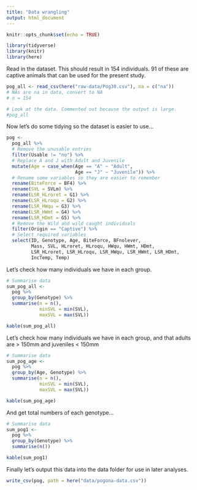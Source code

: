 ```yaml
---
title: "Data wrangling"
output: html_document
---
```


```r
knitr::opts_chunk$set(echo = TRUE)
```

```r
library(tidyverse)
library(knitr)
library(here)
```

Read in the dataset. This should result in 154 individuals. 91 of these are captive animals that can be used for the present study. 

```r

pog_all <- read_csv(here("raw-data/Pog30.csv"), na = c("na")) 
# NAs are na in data, convert to NA
# n = 154

# Look at the data. Commented out because the output is large.
#pog_all

```

Now let's do some tidying so the dataset is easier to use...

```r
pog <-
  pog_all %>%
  # Remove the unusable entries
  filter(Usable != "no") %>%
  # Replace A and J with Adult and Juvenile
  mutate(Age = case_when(Age == "A" ~ "Adult", 
                         Age == "J" ~ "Juvenile")) %>%
  # Rename some variables so they are easier to remember
  rename(BiteForce = BF4) %>%
  rename(SVL = SVLm) %>%
  rename(LSR_HLroret = G1) %>%
  rename(LSR_HLroqu = G2) %>%
  rename(LSR_HWqu = G3) %>%
  rename(LSR_HWmt = G4) %>%
  rename(LSR_HDmt = G5) %>%
  # Remove the Wild and wild caught individuals
  filter(Origin == "Captive") %>%
  # Select required variables
  select(ID, Genotype, Age, BiteForce, BFnolever,
         Mass, SVL, HLroret, HLroqu, HWqu, HWmt, HDmt,
         LSR_HLroret, LSR_HLroqu, LSR_HWqu, LSR_HWmt, LSR_HDmt,
         IncTemp, Temp)
```


Let's check how many individuals we have in each group.
```r
# Summarise data
sum_pog_all <- 
  pog %>%
  group_by(Genotype) %>%
  summarise(n = n(),
            minSVL = min(SVL),
            maxSVL = max(SVL))

kable(sum_pog_all)
```



Let's check how many individuals we have in each group, and that adults are > 150mm and juveniles < 150mm
```r
# Summarise data
sum_pog_age <- 
  pog %>%
  group_by(Age, Genotype) %>%
  summarise(n = n(),
            minSVL = min(SVL),
            maxSVL = max(SVL))

kable(sum_pog_age)
```
And get total numbers of each genotype...
```r
# Summarise data
sum_pog1 <- 
  pog %>%
  group_by(Genotype) %>%
  summarise(n())

kable(sum_pog1)
```

Finally let's output this data into the data folder for use in later analyses.
```r
write_csv(pog, path = here("data/pogona-data.csv"))
```
